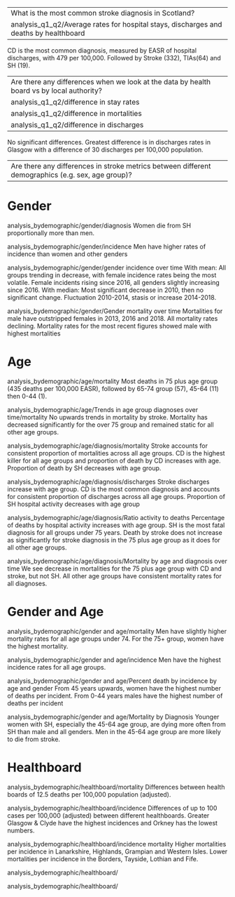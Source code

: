 ----
What is the most common stroke diagnosis in Scotland?
analysis_q1_q2/Average rates for hospital stays, discharges and deaths by healthboard 
----

CD is the most common diagnosis, measured by EASR of hospital discharges, with 479 per 100,000. Followed by Stroke (332), TIAs(64) and SH (19).

----
Are there any differences when we look at the data by health board vs by local authority?
analysis_q1_q2/difference in stay rates
analysis_q1_q2/difference in mortalities
analysis_q1_q2/difference in discharges
----

No significant differences. Greatest difference is in discharges rates in Glasgow with a difference of 30 discharges per 100,000 population.

----
Are there any differences in stroke metrics between different demographics (e.g. sex, age group)?
----

# Gender
analysis_bydemographic/gender/diagnosis
  Women die from SH proportionally more than men.
  
analysis_bydemographic/gender/incidence
  Men have higher rates of incidence than women and other genders
  
analysis_bydemographic/gender/gender incidence over time
With mean:
  All groups trending in decrease, with female incidence rates being the most volatile.
  Female incidents rising since 2016, all genders slightly increasing since 2016.
With median: 
  Most significant decrease in 2010, then no significant change. 
  Fluctuation 2010-2014, stasis or increase 2014-2018.
  
analysis_bydemographic/gender/Gender mortality over time
  Mortalities for male have outstripped females in 2013, 2016 and 2018.
  All mortality rates declining.
  Mortality rates for the most recent figures showed male with highest mortalities
  
# Age

analysis_bydemographic/age/mortality
  Most deaths in 75 plus age group (435 deaths per 100,000 EASR), followed by 65-74 group (57), 45-64 (11) then 0-44 (1).
  
analysis_bydemographic/age/Trends in age group diagnoses over time/mortality
  No upwards trends in mortality by stroke.
  Mortality has decreased significantly for the over 75 group and remained static for all other age groups.
  
analysis_bydemographic/age/diagnosis/mortality
  Stroke accounts for consistent proportion of mortalities across all age groups.
  CD is the highest killer for all age groups and proportion of death by CD increases with age.
  Proportion of death by SH decreases with age group.
  
analysis_bydemographic/age/diagnosis/discharges
  Stroke discharges increase with age group.
  CD is the most common diagnosis and accounts for consistent proportion of discharges across all age groups.
  Proportion of SH hospital activity decreases with age group
  
analysis_bydemographic/age/diagnosis/Ratio activity to deaths
  Percentage of deaths by hospital activity increases with age group.
  SH is the most fatal diagnosis for all groups under 75 years.
  Death by stroke does not increase as significantly for stroke diagnosis in the 75 plus age group as it does for all other age groups.
  
analysis_bydemographic/age/diagnosis/Mortality by age and diagnosis over time
  We see decrease in mortalities for the 75 plus age group with CD and stroke, but not SH.     All other age groups have consistent mortality rates for all diagnoses.
  
# Gender and Age

analysis_bydemographic/gender and age/mortality
  Men have slightly higher mortality rates for all age groups under 74.
  For the 75+ group, women have the highest mortality.

analysis_bydemographic/gender and age/incidence
  Men have the highest incidence rates for all age groups.
  
analysis_bydemographic/gender and age/Percent death by incidence by age and gender
  From 45 years upwards, women have the highest number of deaths per incident. 
  From 0-44 years males have the highest number of deaths per incident
  
analysis_bydemographic/gender and age/Mortality by Diagnosis
  Younger women with SH, especially the 45-64 age group, are dying more often from SH than male and all genders.
  Men in the 45-64 age group are more likely to die from stroke.
  
# Healthboard

analysis_bydemographic/healthboard/mortality
  Differences between health boards of 12.5 deaths per 100,000 population (adjusted).

analysis_bydemographic/healthboard/incidence
  Differences of up to 100 cases per 100,000 (adjusted) between different healthboards.
  Greater Glasgow & Clyde have the highest incidences and Orkney has the lowest numbers.

analysis_bydemographic/healthboard/incidence mortality
  Higher mortalities per incidence in Lanarkshire, Highlands, Grampian and Western Isles.
  Lower mortalities per incidence in the Borders, Tayside, Lothian and Fife.

analysis_bydemographic/healthboard/

analysis_bydemographic/healthboard/
  
  
  
  
